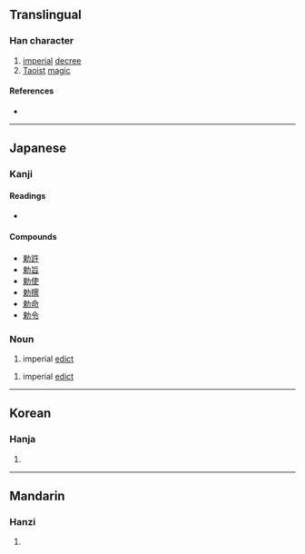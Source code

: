 {{character info/new}}
{{also|敕}}
==Translingual==

===Han character===
{{Han char|rn=19|rad=力|as=07|sn=9|four=|canj=DLKS|ids=⿰束力}}

# [[imperial]] [[decree]]
# [[Taoist]] [[magic]]

====References====
* {{Han ref|kx=0147.290|dkj=02354|dj=0332.110|hdz=10371.020|uh=52C5|ud=21189}}

----

==Japanese==

===Kanji===
{{ja-kanji|grade=c|rs=力07|style=s|kyu=敕}}

====Readings====
* {{ja-readings|goon=[[ちき]] (chiki)|kanon=[[ちょく]] (choku)|kun=[[いましめる]] (imashimeru), [[みことのり]] (mikotonori)}}

====Compounds====
* [[勅許]]
* [[勅旨]]
* [[勅使]]
* [[勅撰]]
* [[勅命]]
* [[勅令]]

===Noun===
{{ja-noun|ちょく|kyu=敕}}

# imperial [[edict]]

{{ja-noun|みことのり|kyu=敕}}

# imperial [[edict]]

----

==Korean==

===Hanja===
{{ko-hanja|hangeul=[[칙]]|rv=chik|mr=ch'ik}}

# {{defn|lang=ko|sort=力07}}

----

==Mandarin==

===Hanzi===
{{cmn-hanzi|pin=[[chì]] ([[chi4]])|wg=ch'ih<sup>4</sup>}}

# {{defn|lang=cmn|sort=力07}}